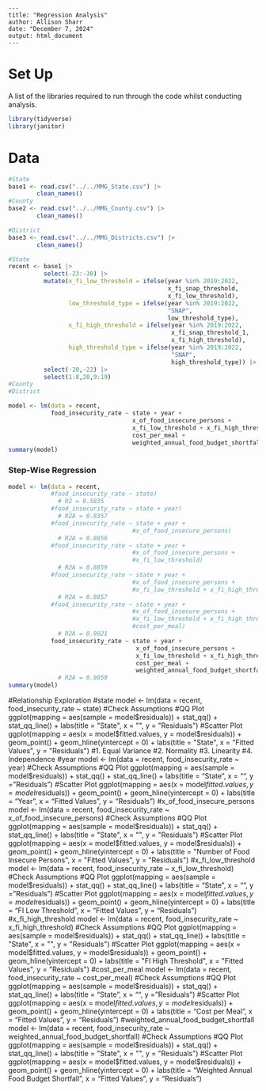 ```
---
title: "Regression Analysis"
author: Allison Sharr
date: "December 7, 2024"
output: html_document
---
```

# Set Up
A list of the libraries required to run through the code whilst conducting analysis.
```r
library(tidyverse)
library(janitor)
```

# Data
```r
#State
base1 <- read.csv("../../MMG_State.csv") |>
        clean_names()
#County
base2 <- read.csv("../../MMG_County.csv") |>
        clean_names()

#District
base3 <- read.csv("../../MMG_Districts.csv") |>
        clean_names()
```

```r
#State
recent <- base1 |>
          select(-23:-30) |>
          mutate(x_fi_low_threshold = ifelse(year %in% 2019:2022, 
                                             x_fi_snap_threshold, 
                                             x_fi_low_threshold),
                 low_threshold_type = ifelse(year %in% 2019:2022, 
                                             "SNAP", 
                                             low_threshold_type),
                 x_fi_high_threshold = ifelse(year %in% 2019:2022, 
                                              x_fi_snap_threshold_1, 
                                              x_fi_high_threshold),
                 high_threshold_type = ifelse(year %in% 2019:2022, 
                                              "SNAP", 
                                              high_threshold_type)) |> 
          select(-20,-22) |> 
          select(1:8,20,9:19)
#County
#District
```

```r
model <- lm(data = recent, 
            food_insecurity_rate ~ state + year + 
                                   x_of_food_insecure_persons + 
                                   x_fi_low_threshold + x_fi_high_threshold +
                                   cost_per_meal + 
                                   weighted_annual_food_budget_shortfall)
summary(model)
```

### Step-Wise Regression
```r
model <- lm(data = recent, 
            #food_insecurity_rate ~ state) 
              # R2 = 0.5835
            #food_insecurity_rate ~ state + year)
              # R2A = 0.8357
            #food_insecurity_rate ~ state + year + 
                                   #x_of_food_insecure_persons) 
              # R2A = 0.8856
            #food_insecurity_rate ~ state + year +
                                   #x_of_food_insecure_persons + 
                                   #x_fi_low_threshold) 
              # R2A = 0.8859
            #food_insecurity_rate ~ state + year +
                                   #x_of_food_insecure_persons +
                                   #x_fi_low_threshold + x_fi_high_threshold)
              # R2A = 0.8857
            #food_insecurity_rate ~ state + year +
                                   #x_of_food_insecure_persons +
                                   #x_fi_low_threshold + x_fi_high_threshold + 
                                   #cost_per_meal)
              # R2A = 0.9021
            food_insecurity_rate ~ state + year +
                                    x_of_food_insecure_persons +
                                    x_fi_low_threshold + x_fi_high_threshold + 
                                    cost_per_meal + 
                                    weighted_annual_food_budget_shortfall)
              # R2A = 0.9059
summary(model)
```

#Relationship Exploration
  #state
  model <- lm(data = recent, 
              food_insecurity_rate ~ state)
    #Check Assumptions
          #QQ Plot
          ggplot(mapping = aes(sample = model$residuals)) +
            stat_qq() + 
            stat_qq_line() +
            labs(title = "State",
                 x = "",
                 y = "Residuals")
          #Scatter Plot
          ggplot(mapping = aes(x = model$fitted.values, y = model$residuals)) +
            geom_point() +
            geom_hline(yintercept = 0) +
            labs(title = "State",
                 x = "Fitted Values",
                 y = "Residuals")
      #1. Equal Variance
      #2. Normality
      #3. Linearity 
      #4. Independence
  #year
  model <- lm(data = recent, 
              food_insecurity_rate ~ year)
    #Check Assumptions
          #QQ Plot
          ggplot(mapping = aes(sample = model$residuals)) +
            stat_qq() + 
            stat_qq_line() +
            labs(title = "State",
                 x = "",
                 y = "Residuals")
          #Scatter Plot
          ggplot(mapping = aes(x = model$fitted.values, y = model$residuals)) + 
            geom_point() +
            geom_hline(yintercept = 0) +
            labs(title = "Year",
                 x = "Fitted Values",
                 y = "Residuals")
  #x_of_food_insecure_persons
  model <- lm(data = recent, 
              food_insecurity_rate ~ x_of_food_insecure_persons) 
    #Check Assumptions
            #QQ Plot
            ggplot(mapping = aes(sample = model$residuals)) +
              stat_qq() + 
              stat_qq_line() +
              labs(title = "State",
                   x = "",
                   y = "Residuals")
            #Scatter Plot
            ggplot(mapping = aes(x = model$fitted.values, y = model$residuals)) + 
              geom_point() +
              geom_hline(yintercept = 0) +
              labs(title = "Number of Food Insecure Persons",
                   x = "Fitted Values",
                   y = "Residuals")
  #x_fi_low_threshold
  model <- lm(data = recent, 
              food_insecurity_rate ~ x_fi_low_threshold)
    #Check Assumptions
          #QQ Plot
          ggplot(mapping = aes(sample = model$residuals)) +
            stat_qq() + 
            stat_qq_line() +
            labs(title = "State",
                 x = "",
                 y = "Residuals")
          #Scatter Plot
          ggplot(mapping = aes(x = model$fitted.values, y = model$residuals)) + 
            geom_point() +
            geom_hline(yintercept = 0) +
            labs(title = "FI Low Threshold",
                 x = "Fitted Values",
                 y = "Residuals")
  #x_fi_high_threshold
  model <- lm(data = recent, 
              food_insecurity_rate ~ x_fi_high_threshold)
    #Check Assumptions
          #QQ Plot
          ggplot(mapping = aes(sample = model$residuals)) +
            stat_qq() + 
            stat_qq_line() +
            labs(title = "State",
                 x = "",
                 y = "Residuals")
          #Scatter Plot
          ggplot(mapping = aes(x = model$fitted.values, y = model$residuals)) + 
            geom_point() +
            geom_hline(yintercept = 0) +
            labs(title = "FI High Threshold",
                 x = "Fitted Values",
                 y = "Residuals")
  #cost_per_meal
  model <- lm(data = recent, 
              food_insecurity_rate ~ cost_per_meal)
    #Check Assumptions
          #QQ Plot
          ggplot(mapping = aes(sample = model$residuals)) +
            stat_qq() + 
            stat_qq_line() +
            labs(title = "State",
                 x = "",
                 y = "Residuals")
          #Scatter Plot
          ggplot(mapping = aes(x = model$fitted.values, y = model$residuals)) + 
            geom_point() +
            geom_hline(yintercept = 0) +
            labs(title = "Cost per Meal",
                 x = "Fitted Values",
                 y = "Residuals")
  #weighted_annual_food_budget_shortfall
  model <- lm(data = recent, 
              food_insecurity_rate ~ weighted_annual_food_budget_shortfall)
    #Check Assumptions
          #QQ Plot
          ggplot(mapping = aes(sample = model$residuals)) +
            stat_qq() + 
            stat_qq_line() +
            labs(title = "State",
                 x = "",
                 y = "Residuals")
          #Scatter Plot
          ggplot(mapping = aes(x = model$fitted.values, y = model$residuals)) + 
            geom_point() +
            geom_hline(yintercept = 0) +
            labs(title = "Weighted Annual Food Budget Shortfall",
                 x = "Fitted Values",
                 y = "Residuals")